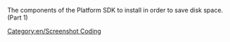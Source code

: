 The components of the Platform SDK to install in order to save disk space. (Part 1)

[[Category:en/Screenshot Coding]]